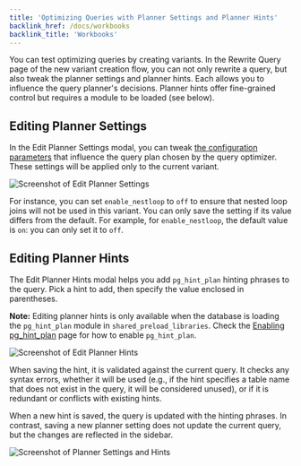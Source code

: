 ```yaml
---
title: 'Optimizing Queries with Planner Settings and Planner Hints'
backlink_href: /docs/workbooks
backlink_title: 'Workbooks'
---
```



<DocsBetaFeature feature="Workbooks" />

You can test optimizing queries by creating variants. In the Rewrite Query page
of the new variant creation flow, you can not only rewrite a query, but also
tweak the planner settings and planner hints. Each allows you to influence the
query planner's decisions. Planner hints offer fine-grained control but requires
a module to be loaded (see below).

## Editing Planner Settings

In the Edit Planner Settings modal, you can tweak [the configuration parameters](https://www.postgresql.org/docs/current/runtime-config-query.html)
that influence the query plan chosen by the query optimizer.
These settings will be applied only to the current variant.

![Screenshot of Edit Planner Settings](planner_settings.png)

For instance, you can set `enable_nestloop` to `off` to ensure that nested loop
joins will not be used in this variant.
You can only save the setting if its value differs from the default.
For example, for `enable_nestloop`, the default value is `on`: you can only set
it to `off`.

## Editing Planner Hints

The Edit Planner Hints modal helps you add `pg_hint_plan` hinting phrases to the
query. Pick a hint to add, then specify the value enclosed in parentheses.

**Note:** Editing planner hints is only available when the database is loading
the `pg_hint_plan` module in `shared_preload_libraries`. Check the [Enabling pg_hint_plan](/docs/workbooks/enabling_pg_hint_plan)
page for how to enable `pg_hint_plan`.

![Screenshot of Edit Planner Hints](planner_hints.png)

When saving the hint, it is validated against the current query. It checks any
syntax errors, whether it will be used (e.g., if the hint specifies a table name
that does not exist in the query, it will be considered unused), or if it is
redundant or conflicts with existing hints.

When a new hint is saved, the query is updated with the hinting phrases. In
contrast, saving a new planner setting does not update the current query, but
the changes are reflected in the sidebar.

![Screenshot of Planner Settings and Hints](planner_settings_and_hints.png)
